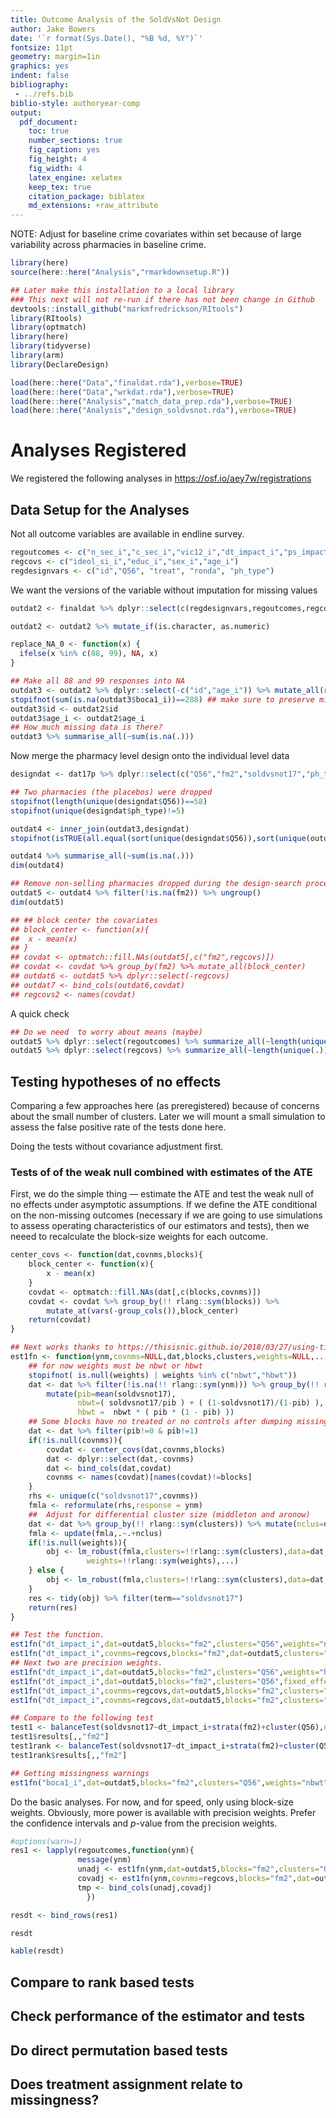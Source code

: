 ```yaml
---
title: Outcome Analysis of the SoldVsNot Design
author: Jake Bowers
date: '`r format(Sys.Date(), "%B %d, %Y")`'
fontsize: 11pt
geometry: margin=1in
graphics: yes
indent: false
bibliography:
 - ../refs.bib
biblio-style: authoryear-comp
output:
  pdf_document:
    toc: true
    number_sections: true
    fig_caption: yes
    fig_height: 4
    fig_width: 4
    latex_engine: xelatex
    keep_tex: true
    citation_package: biblatex
    md_extensions: +raw_attribute
---
```


NOTE: Adjust  for  baseline  crime covariates within  set because of  large variability  across pharmacies  in baseline  crime.


```r
library(here)
source(here::here("Analysis","rmarkdownsetup.R"))
```

```r
## Later make this installation to a local library
### This next will not re-run if there has not been change in Github
devtools::install_github("markmfredrickson/RItools")
library(RItools)
library(optmatch)
library(here)
library(tidyverse)
library(arm)
library(DeclareDesign)
```


```r
load(here::here("Data","finaldat.rda"),verbose=TRUE)
load(here::here("Data","wrkdat.rda"),verbose=TRUE)
load(here::here("Analysis","match_data_prep.rda"),verbose=TRUE)
load(here::here("Analysis","design_soldvsnot.rda"),verbose=TRUE)
```

# Analyses Registered

We registered the following analyses in <https://osf.io/aey7w/registrations>

## Data Setup  for the Analyses

Not all outcome variables are available in endline survey.

```r
regoutcomes <- c("n_sec_i","c_sec_i","vic12_i","dt_impact_i","ps_impact_i","boca1_i","social_dis","activities_index")
regcovs <- c("ideol_si_i","educ_i","sex_i","age_i")
regdesignvars <- c("id","Q56", "treat", "ronda", "ph_type")
```

We want the versions of the variable without imputation for missing values

```r
outdat2 <- finaldat %>% dplyr::select(c(regdesignvars,regoutcomes,regcovs)) %>% filter(ronda==2018)

outdat2 <- outdat2 %>% mutate_if(is.character, as.numeric)

replace_NA_0 <- function(x) {
  ifelse(x %in% c(88, 99), NA, x)
}

## Make all 88 and 99 responses into NA
outdat3 <- outdat2 %>% dplyr::select(-c("id","age_i")) %>% mutate_all(replace_NA_0)
stopifnot(sum(is.na(outdat3$boca1_i))==288) ## make sure to preserve missings
outdat3$id <- outdat2$id
outdat3$age_i <- outdat2$age_i
## How much missing data is there?
outdat3 %>% summarise_all(~sum(is.na(.)))
```

Now merge the pharmacy level design onto the individual level data

```r
designdat <- dat17p %>% dplyr::select(c("Q56","fm2","soldvsnot17","ph_type","pscore1","pscore2"))

## Two pharmacies (the placebos) were dropped
stopifnot(length(unique(designdat$Q56))==58)
stopifnot(unique(designdat$ph_type)!=5)

outdat4 <- inner_join(outdat3,designdat)
stopifnot(isTRUE(all.equal(sort(unique(designdat$Q56)),sort(unique(outdat4$Q56)))))

outdat4 %>% summarise_all(~sum(is.na(.)))
dim(outdat4)

## Remove non-selling pharmacies dropped during the design-search process
outdat5 <- outdat4 %>% filter(!is.na(fm2)) %>% ungroup()
dim(outdat5)

## ## block center the covariates
## block_center <- function(x){
## 	x - mean(x)
## }
## covdat <- optmatch::fill.NAs(outdat5[,c("fm2",regcovs)])
## covdat <- covdat %>% group_by(fm2) %>% mutate_all(block_center)
## outdat6 <- outdat5 %>% dplyr::select(-regcovs)
## outdat7 <- bind_cols(outdat6,covdat)
## regcovs2 <- names(covdat)
```

A quick check 

```r
## Do we need  to worry about means (maybe)
outdat5 %>% dplyr::select(regoutcomes) %>% summarize_all(~length(unique(.)))
outdat5 %>% dplyr::select(regcovs) %>% summarize_all(~length(unique(.)))

```


## Testing hypotheses of no effects

Comparing a few approaches here (as preregistered) because of concerns about the small number of clusters. Later we will mount a small simulation to assess the false positive rate of the tests done here.

Doing the tests without covariance  adjustment first.



### Tests of of the weak null combined with estimates of the ATE

First, we do the simple thing --- estimate the ATE and test the weak null of no effects under asymptotic assumptions. If we define the ATE conditional on the non-missing outcomes (necessary if we are going to use simulations to assess operating characteristics of our estimators and tests), then we neeed to recalculate the block-size weights for each outcome.

```r

center_covs <- function(dat,covnms,blocks){
	block_center <- function(x){
		x - mean(x)
	}
	covdat <- optmatch::fill.NAs(dat[,c(blocks,covnms)])
	covdat <- covdat %>% group_by(!! rlang::sym(blocks)) %>%
		mutate_at(vars(-group_cols()),block_center)
	return(covdat)
}

## Next works thanks to https://thisisnic.github.io/2018/03/27/using-tidy-eval-with-dplyr-filter/
est1fn <- function(ynm,covnms=NULL,dat,blocks,clusters,weights=NULL,...){
	## for now weights must be nbwt or hbwt
	stopifnot( is.null(weights) | weights %in% c("nbwt","hbwt"))
	dat <- dat %>% filter(!is.na(!! rlang::sym(ynm))) %>% group_by(!! rlang::sym(blocks)) %>%
		mutate(pib=mean(soldvsnot17),
		       nbwt=( soldvsnot17/pib ) + ( (1-soldvsnot17)/(1-pib) ),
		       hbwt =  nbwt * ( pib * (1 - pib) ))
	## Some blocks have no treated or no controls after dumping missing data
	dat <- dat %>% filter(pib!=0 & pib!=1)
	if(!is.null(covnms)){
		covdat <- center_covs(dat,covnms,blocks)
		dat <- dplyr::select(dat,-covnms)
		dat <- bind_cols(dat,covdat)
		covnms <- names(covdat)[names(covdat)!=blocks]
	}
	rhs <- unique(c("soldvsnot17",covnms))
	fmla <- reformulate(rhs,response = ynm)
	##  Adjust for differential cluster size (middleton and aronow)
	dat <- dat %>% group_by(!! rlang::sym(clusters)) %>% mutate(nclus=n())
	fmla <- update(fmla,.~.+nclus)
	if(!is.null(weights)){
		obj <- lm_robust(fmla,clusters=!!rlang::sym(clusters),data=dat,
				 weights=!!rlang::sym(weights),...)
	} else {
		obj <- lm_robust(fmla,clusters=!!rlang::sym(clusters),data=dat,...)
	}
	res <- tidy(obj) %>% filter(term=="soldvsnot17")
	return(res)
}

## Test the function.
est1fn("dt_impact_i",dat=outdat5,blocks="fm2",clusters="Q56",weights="nbwt")
est1fn("dt_impact_i",covnms=regcovs,blocks="fm2",dat=outdat5,clusters="Q56",weights="nbwt")
## Next two are precision weights.
est1fn("dt_impact_i",dat=outdat5,blocks="fm2",clusters="Q56",weights="hbwt")
est1fn("dt_impact_i",dat=outdat5,blocks="fm2",clusters="Q56",fixed_effects=~fm2)
est1fn("dt_impact_i",covnms=regcovs,dat=outdat5,blocks="fm2",clusters="Q56",weights="hbwt")
est1fn("dt_impact_i",covnms=regcovs,dat=outdat5,blocks="fm2",clusters="Q56",fixed_effects=~fm2)

## Compare to the following test
test1 <- balanceTest(soldvsnot17~dt_impact_i+strata(fm2)+cluster(Q56),data=outdat5,report="all")
test1$results[,,"fm2"]
test1rank <- balanceTest(soldvsnot17~dt_impact_i+strata(fm2)+cluster(Q56),data=outdat5,report="all",post.alignment.transform=rank)
test1rank$results[,,"fm2"]

## Getting missingness warnings
est1fn("boca1_i",dat=outdat5,blocks="fm2",clusters="Q56",weights="nbwt")

```

Do the basic analyses. For now, and for speed, only using block-size weights.
Obviously, more power is available  with precision weights. Prefer the
confidence intervals and $p$-value from the precision weights.


```r

#options(warn=1)
res1 <- lapply(regoutcomes,function(ynm){
		       message(ynm)
		       unadj <- est1fn(ynm,dat=outdat5,blocks="fm2",clusters="Q56",weights="nbwt")
		       covadj <- est1fn(ynm,covnms=regcovs,blocks="fm2",dat=outdat5,clusters="Q56",weights="nbwt")
		       tmp <- bind_cols(unadj,covadj)
				 })

resdt <- bind_rows(res1)

resdt

kable(resdt)

```

## Compare to rank based tests

## Check performance of the estimator and tests 

## Do direct permutation based tests



## Does treatment assignment relate to missingness?









